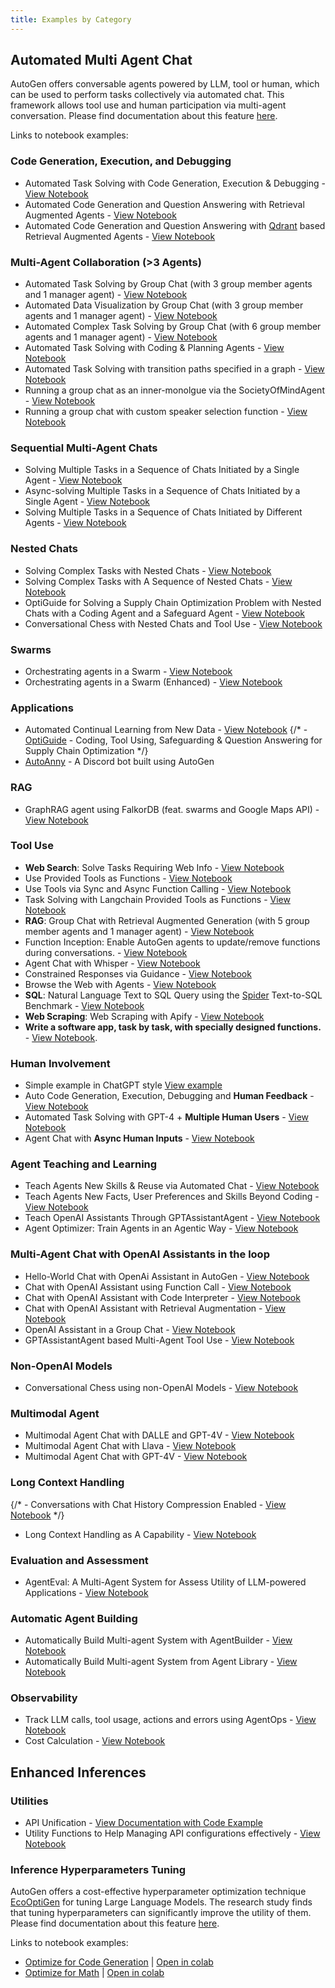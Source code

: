 ```yaml
---
title: Examples by Category
---
```


## Automated Multi Agent Chat

AutoGen offers conversable agents powered by LLM, tool or human, which can be used to perform tasks collectively via automated chat. This framework allows tool use and human participation via multi-agent conversation.
Please find documentation about this feature [here](/docs/Use-Cases/agent_chat).

Links to notebook examples:

### Code Generation, Execution, and Debugging

- Automated Task Solving with Code Generation, Execution & Debugging - [View Notebook](/docs/notebooks/agentchat_auto_feedback_from_code_execution)
- Automated Code Generation and Question Answering with Retrieval Augmented Agents - [View Notebook](/docs/notebooks/agentchat_RetrieveChat)
- Automated Code Generation and Question Answering with [Qdrant](https://qdrant.tech/) based Retrieval Augmented Agents - [View Notebook](/docs/notebooks/agentchat_RetrieveChat_qdrant)

### Multi-Agent Collaboration (>3 Agents)

- Automated Task Solving by Group Chat (with 3 group member agents and 1 manager agent) - [View Notebook](/docs/notebooks/agentchat_groupchat)
- Automated Data Visualization by Group Chat (with 3 group member agents and 1 manager agent) - [View Notebook](/docs/notebooks/agentchat_groupchat_vis)
- Automated Complex Task Solving by Group Chat (with 6 group member agents and 1 manager agent) - [View Notebook](/docs/notebooks/agentchat_groupchat_research)
- Automated Task Solving with Coding & Planning Agents - [View Notebook](/docs/notebooks/agentchat_planning)
- Automated Task Solving with transition paths specified in a graph - [View Notebook](/docs/notebooks/agentchat_groupchat_finite_state_machine)
- Running a group chat as an inner-monolgue via the SocietyOfMindAgent - [View Notebook](/docs/notebooks/agentchat_society_of_mind)
- Running a group chat with custom speaker selection function - [View Notebook](/docs/notebooks/agentchat_groupchat_customized)

### Sequential Multi-Agent Chats

- Solving Multiple Tasks in a Sequence of Chats Initiated by a Single Agent - [View Notebook](/docs/notebooks/agentchat_multi_task_chats)
- Async-solving Multiple Tasks in a Sequence of Chats Initiated by a Single Agent - [View Notebook](/docs/notebooks/agentchat_multi_task_async_chats)
- Solving Multiple Tasks in a Sequence of Chats Initiated by Different Agents - [View Notebook](/docs/notebooks/agentchats_sequential_chats)

### Nested Chats

- Solving Complex Tasks with Nested Chats - [View Notebook](/docs/notebooks/agentchat_nestedchat)
- Solving Complex Tasks with A Sequence of Nested Chats - [View Notebook](/docs/notebooks/agentchat_nested_sequential_chats)
- OptiGuide for Solving a Supply Chain Optimization Problem with Nested Chats with a Coding Agent and a Safeguard Agent - [View Notebook](/docs/notebooks/agentchat_nestedchat_optiguide)
- Conversational Chess with Nested Chats and Tool Use - [View Notebook](/docs/notebooks/agentchat_nested_chats_chess)

### Swarms
- Orchestrating agents in a Swarm - [View Notebook](/docs/notebooks/agentchat_swarm)
- Orchestrating agents in a Swarm (Enhanced) - [View Notebook](/docs/notebooks/agentchat_swarm_enhanced)

### Applications

- Automated Continual Learning from New Data - [View Notebook](/docs/notebooks/agentchat_stream)
{/*  - [OptiGuide](https://github.com/microsoft/optiguide) - Coding, Tool Using, Safeguarding & Question Answering for Supply Chain Optimization */}
- [AutoAnny](https://github.com/ag2ai/build-with-ag2/tree/main/samples/apps/auto-anny) - A Discord bot built using AutoGen

### RAG

- GraphRAG agent using FalkorDB (feat. swarms and Google Maps API) - [View Notebook](/docs/notebooks/agentchat_swarm_graphrag_trip_planner)

### Tool Use

- **Web Search**: Solve Tasks Requiring Web Info - [View Notebook](/docs/notebooks/agentchat_web_info)
- Use Provided Tools as Functions - [View Notebook](/docs/notebooks/agentchat_function_call_currency_calculator)
- Use Tools via Sync and Async Function Calling - [View Notebook](/docs/notebooks/agentchat_function_call_async)
- Task Solving with Langchain Provided Tools as Functions - [View Notebook](/docs/notebooks/agentchat_langchain)
- **RAG**: Group Chat with Retrieval Augmented Generation (with 5 group member agents and 1 manager agent) - [View Notebook](/docs/notebooks/agentchat_groupchat_RAG)
- Function Inception: Enable AutoGen agents to update/remove functions during conversations. - [View Notebook](/docs/notebooks/agentchat_inception_function)
- Agent Chat with Whisper - [View Notebook](/docs/notebooks/agentchat_video_transcript_translate_with_whisper)
- Constrained Responses via Guidance - [View Notebook](/docs/notebooks/agentchat_guidance)
- Browse the Web with Agents - [View Notebook](/docs/notebooks/agentchat_surfer)
- **SQL**: Natural Language Text to SQL Query using the [Spider](https://yale-lily.github.io/spider) Text-to-SQL Benchmark - [View Notebook](/docs/notebooks/agentchat_sql_spider)
- **Web Scraping**: Web Scraping with Apify - [View Notebook](/docs/notebooks/agentchat_webscraping_with_apify)
- **Write a software app, task by task, with specially designed functions.** - [View Notebook](/docs/notebooks/agentchat_function_call_code_writing).

### Human Involvement

- Simple example in ChatGPT style [View example](https://github.com/ag2ai/build-with-ag2/blob/main/samples/simple_chat.py)
- Auto Code Generation, Execution, Debugging and **Human Feedback** - [View Notebook](/docs/notebooks/agentchat_human_feedback)
- Automated Task Solving with GPT-4 + **Multiple Human Users** - [View Notebook](/docs/notebooks/agentchat_two_users)
- Agent Chat with **Async Human Inputs** - [View Notebook](/docs/notebooks/async_human_input)

### Agent Teaching and Learning

- Teach Agents New Skills & Reuse via Automated Chat - [View Notebook](/docs/notebooks/agentchat_teaching)
- Teach Agents New Facts, User Preferences and Skills Beyond Coding - [View Notebook](/docs/notebooks/agentchat_teachability)
- Teach OpenAI Assistants Through GPTAssistantAgent - [View Notebook](/docs/notebooks/agentchat_teachable_oai_assistants)
- Agent Optimizer: Train Agents in an Agentic Way - [View Notebook](/docs/notebooks/agentchat_agentoptimizer)

### Multi-Agent Chat with OpenAI Assistants in the loop

- Hello-World Chat with OpenAi Assistant in AutoGen - [View Notebook](/docs/notebooks/agentchat_oai_assistant_twoagents_basic)
- Chat with OpenAI Assistant using Function Call - [View Notebook](/docs/notebooks/agentchat_oai_assistant_function_call)
- Chat with OpenAI Assistant with Code Interpreter - [View Notebook](/docs/notebooks/agentchat_oai_code_interpreter)
- Chat with OpenAI Assistant with Retrieval Augmentation - [View Notebook](/docs/notebooks/agentchat_oai_assistant_retrieval)
- OpenAI Assistant in a Group Chat - [View Notebook](/docs/notebooks/agentchat_oai_assistant_groupchat)
- GPTAssistantAgent based Multi-Agent Tool Use - [View Notebook](/docs/notebooks/gpt_assistant_agent_function_call)

### Non-OpenAI Models
- Conversational Chess using non-OpenAI Models - [View Notebook](/docs/notebooks/agentchat_nested_chats_chess_altmodels)

### Multimodal Agent

- Multimodal Agent Chat with DALLE and GPT-4V - [View Notebook](/docs/notebooks/agentchat_dalle_and_gpt4v)
- Multimodal Agent Chat with Llava - [View Notebook](/docs/notebooks/agentchat_lmm_llava)
- Multimodal Agent Chat with GPT-4V - [View Notebook](/docs/notebooks/agentchat_lmm_gpt-4v)

### Long Context Handling

{/* - Conversations with Chat History Compression Enabled - [View Notebook](https://github.com/ag2ai/ag2/blob/main/notebook/agentchat_compression.ipynb) */}
- Long Context Handling as A Capability - [View Notebook](/docs/notebooks/agentchat_transform_messages)

### Evaluation and Assessment

- AgentEval: A Multi-Agent System for Assess Utility of LLM-powered Applications - [View Notebook](/docs/notebooks/agenteval_cq_math)

### Automatic Agent Building

- Automatically Build Multi-agent System with AgentBuilder - [View Notebook](/docs/notebooks/autobuild_basic)
- Automatically Build Multi-agent System from Agent Library - [View Notebook](/docs/notebooks/autobuild_agent_library)

### Observability
- Track LLM calls, tool usage, actions and errors using AgentOps - [View Notebook](/docs/notebooks/agentchat_agentops)
- Cost Calculation - [View Notebook](/docs/notebooks/agentchat_cost_token_tracking)

## Enhanced Inferences

### Utilities

- API Unification - [View Documentation with Code Example](https://ag2ai.github.io/ag2/docs/Use-Cases/enhanced_inference/#api-unification)
- Utility Functions to Help Managing API configurations effectively - [View Notebook](/docs/topics/llm_configuration)

### Inference Hyperparameters Tuning

AutoGen offers a cost-effective hyperparameter optimization technique [EcoOptiGen](https://arxiv.org/abs/2303.04673) for tuning Large Language Models. The research study finds that tuning hyperparameters can significantly improve the utility of them.
Please find documentation about this feature [here](/docs/Use-Cases/enhanced_inference).

Links to notebook examples:
* [Optimize for Code Generation](https://github.com/ag2ai/ag2/blob/main/notebook/oai_completion.ipynb) | [Open in colab](https://colab.research.google.com/github/ag2ai/ag2/blob/main/notebook/oai_completion.ipynb)
* [Optimize for Math](https://github.com/ag2ai/ag2/blob/main/notebook/oai_chatgpt_gpt4.ipynb) | [Open in colab](https://colab.research.google.com/github/ag2ai/ag2/blob/main/notebook/oai_chatgpt_gpt4.ipynb)
